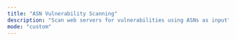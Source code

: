 ```yaml
---
title: "ASN Vulnerability Scanning"
description: "Scan web servers for vulnerabilities using ASNs as input"
mode: "custom"
---
```



<WorkflowPage 
title="ASN Vulnerability Scanning"
category="Vulnerability Scanning"
description="Scan web servers for vulnerabilities using ASNs as input"
createdOn="15 March, 2023"
author="trickest-mhmdiaa"
workflowUrl="https://editor.staging.trickest.io/preview?workflow_url=https://trickest-public-workflow.s3.eu-central-1.amazonaws.com/ae82780e-3179-46a7-b8e2-3affe2ab389b.json"
id="ae82780e-3179-46a7-b8e2-3affe2ab389b"
/>